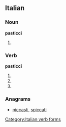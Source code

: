 ==Italian==

===Noun===
'''pasticci''' {{m}}

# {{plural of|[[pasticcio]]|lang=Italian}}

===Verb===
'''pasticci'''

# {{form of|Second-person [[singular]] [[present tense]]|[[pasticciare#Italian|pasticciare]]|lang=Italian}}
# {{form of|[[first-person|First-person]] singular, [[second-person]] singular and [[third-person]] singular [[present subjunctive]]|pasticciare#Italian|pasticciare|lang=Italian}}
# {{form of|[[third-person|Third-person]] singular [[imperative]]|pasticciare#Italian|pasticciare|lang=Italian}}

===Anagrams===
* {{alphagram|acciipst}} [[piccasti#Italian|piccasti]], [[spiccati#Italian|spiccati]]
[[Category:Italian verb forms]]